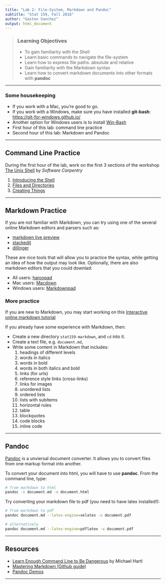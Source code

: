 ```yaml
---
title: "Lab 2: File-System, Markdown and Pandoc"
subtitle: "Stat 159, Fall 2016"
author: "Gaston Sanchez"
output: html_document
---
```


> ### Learning Objectives
>
> * To gain familiarity with the Shell
> * Learn basic commands to navigate the file-system
> * Learn how to express file paths: absolute and relative
> * Gain familiarity with the Markdown syntax
> * Learn how to convert markdown documents into other formats with __pandoc__

-----

### Some housekeeping

- If you work with a Mac, you're good to go.
- If you work with a Windows, make sure you have installed __git-bash__: 
[https://git-for-windows.github.io/](https://git-for-windows.github.io/)
- Another option for Windows users is to install [Win-Bash](http://win-bash.sourceforge.net/)
- First hour of this lab: command line practice
- Second hour of this lab: Markdown and Pandoc

-----


## Command Line Practice

During the first hour of the lab, work on the first 3 sections of the workshop 
[The Unix Shell](http://swcarpentry.github.io/shell-novice/) 
by _Software Carpentry_

1. [Introducing the Shell](http://swcarpentry.github.io/shell-novice/00-intro.html)
2. [Files and Directories](http://swcarpentry.github.io/shell-novice/01-filedir.html)
3. [Creating Things](http://swcarpentry.github.io/shell-novice/02-create.html)

-----


## Markdown Practice

If you are not familiar with Markdown, you can try using one of the several 
online Markdown editors and parsers such as:

- [markdown live preview](http://markdownlivepreview.com/)
- [stackedit](https://stackedit.io/editor)
- [dillinger](http://dillinger.io/)

These are nice tools that will allow you to practice the syntax, while 
getting an idea of how the output may look like. 
Optionally, there are also markdown editors that you could downlad:

- All users: [haroopad](http://pad.haroopress.com/user.html#download)
- Mac users: [Macdown](http://macdown.uranusjr.com/)
- Windows users: [Markdownpad](http://markdownpad.com/) 


### More practice

If you are new to Markdown, you may start working on this [Interactive online markdown tutorial](http://www.markdowntutorial.com/)

If you already have some experience with Markdown, then:

- Create a new directory `stat159-markdown`, and `cd` into it.
- Create a text file, e.g. `document.md`, 
- Write some content in Markdown that includes:
	1. headings of different levels
	2. words in italics
	3. words in bold
	4. words in both italics and bold
	5. links (for urls)
	6. reference style links (cross-links)
	7. links for images
	8. unordered lists
	9. ordered lists
	10. lists with subitems
	11. horizontal rules 
	12. table
	13. blockquotes
	14. code blocks
	15. inline code


-----

## Pandoc

[Pandoc](http://pandoc.org/) is a unviersal document converter. It allows you
to convert files from one markup format into another.

To convert your document into html, you will have to use __pandoc__.
From the command line, type:

```bash
# from markdown to html
pandoc -s document.md -o document.html
```

Try converting your markdown file to pdf (you need to have latex installed!):

```bash
# from markdown to pdf
pandoc document.md --latex-engine=xelatex -o document.pdf

# alternatively
pandoc document.md --latex-engine=pdflatex -o document.pdf
```

-----

## Resources

- [Learn Enough Command Line to Be Dangerous](https://www.learnenough.com/command-line-tutorial) by Michael Hartl
- [Mastering Markdown (Github guide)](https://guides.github.com/features/mastering-markdown/)
- [Pandoc Demos](http://pandoc.org/demos.html)

-----
